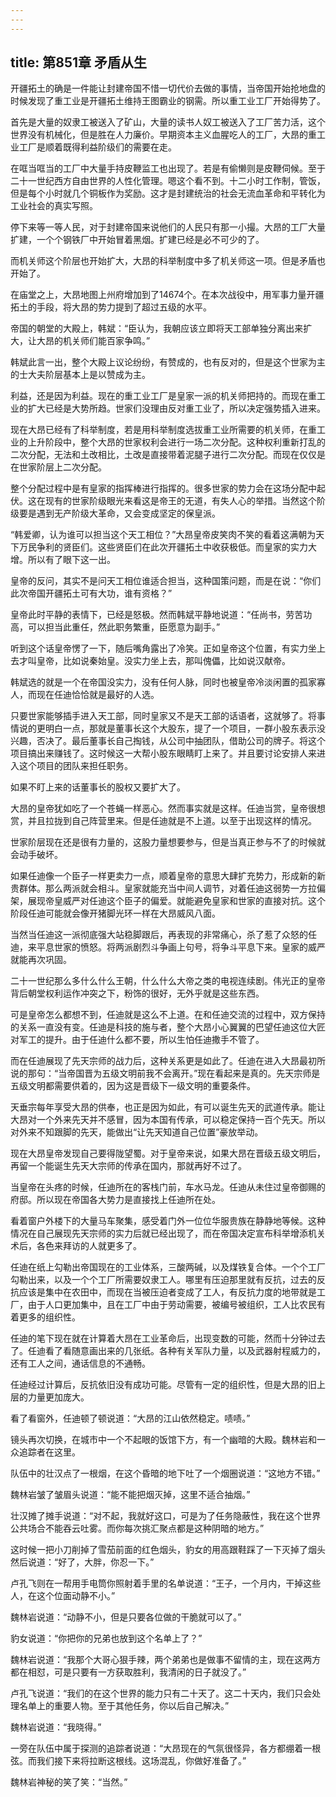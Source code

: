 ```yaml
---
---
---
```

title: 第851章 矛盾从生
---



开疆拓土的确是一件能让封建帝国不惜一切代价去做的事情，当帝国开始抢地盘的时候发现了重工业是开疆拓土维持王图霸业的钢需。所以重工业工厂开始得势了。

首先是大量的奴隶工被送入了矿山，大量的读书人奴工被送入了工厂苦力活，这个世界没有机械化，但是胜在人力廉价。早期资本主义血腥吃人的工厂，大昂的重工业工厂是顺着既得利益阶级们的需要在走。

在哐当哐当的工厂中大量手持皮鞭监工也出现了。若是有偷懒则是皮鞭伺候。至于二十一世纪西方自由世界的人性化管理。嗯这个看不到。十二小时工作制，管饭，但是每个小时就几个铜板作为奖励。这才是封建统治的社会无流血革命和平转化为工业社会的真实写照。

停下来等一等人民，对于封建帝国来说他们的人民只有那一小撮。大昂的工厂大量扩建，一个个钢铁厂中开始冒着黑烟。扩建已经是必不可少的了。

而机关师这个阶层也开始扩大，大昂的科举制度中多了机关师这一项。但是矛盾也开始了。

在庙堂之上，大昂地图上州府增加到了14674个。在本次战役中，用军事力量开疆拓土的手段，将大昂的势力提到了超过五级的水平。

帝国的朝堂的大殿上，韩斌：“臣认为，我朝应该立即将天工部单独分离出来扩大，让大昂的机关师们能百家争鸣。”

韩斌此言一出，整个大殿上议论纷纷，有赞成的，也有反对的，但是这个世家为主的士大夫阶层基本上是以赞成为主。

利益，还是因为利益。现在的重工业工厂是皇家一派的机关师把持的。而现在重工业的扩大已经是大势所趋。世家们没理由反对重工业了，所以决定强势插入进来。

现在大昂已经有了科举制度，若是用科举制度选拔重工业所需要的机关师，在重工业的上升阶段中，整个大昂的世家权利会进行一场二次分配。这种权利重新打乱的二次分配，无法和土改相比，土改是直接带着泥腿子进行二次分配。而现在仅仅是在世家阶层上二次分配。

整个分配过程中是有皇家的指挥棒进行指挥的。很多世家的势力会在这场分配中起伏。这在现有的世家阶级眼光来看这是帝王的无道，有失人心的举措。当然这个阶级要是遇到无产阶级大革命，又会变成坚定的保皇派。

“韩爱卿，认为谁可以担当这个天工相位？”大昂皇帝皮笑肉不笑的看着这满朝为天下万民争利的贤臣们。这些贤臣们在此次开疆拓土中收获极低。而皇家的实力大增。所以有了眼下这一出。

皇帝的反问，其实不是问天工相位谁适合担当，这种国策问题，而是在说：“你们此次帝国开疆拓土可有大功，谁有资格？”

皇帝此时平静的表情下，已经是怒极。然而韩斌平静地说道：“任尚书，劳苦功高，可以担当此重任，然此职务繁重，臣愿意为副手。”

听到这个话皇帝愣了一下，随后嘴角露出了冷笑。正如皇帝这个位置，有实力坐上去才叫皇帝，比如说秦始皇。没实力坐上去，那叫傀儡，比如说汉献帝。

韩斌选的就是一个在帝国没实力，没有任何人脉，同时也被皇帝冷淡闲置的孤家寡人，而现在任迪恰恰就是最好的人选。

只要世家能够插手进入天工部，同时皇家又不是天工部的话语者，这就够了。将事情说的更明白一点，那就是董事长这个大股东，提了一个项目，一群小股东表示没兴趣，否决了。最后董事长自己掏钱，从公司中抽团队，借助公司的牌子。将这个项目搞出来赚钱了。这时候这一大帮小股东眼睛盯上来了。并且要讨论安排人来进入这个项目的团队来担任职务。

如果不盯上来的话董事长的股权又要扩大了。

大昂的皇帝犹如吃了一个苍蝇一样恶心。然而事实就是这样。任迪当赏，皇帝很想赏，并且拉拢到自己阵营里来。但是任迪就是不上道。以至于出现这样的情况。

世家阶层现在还是很有力量的，这股力量想要参与，但是当真正参与不了的时候就会动手破坏。

如果任迪像一个臣子一样更卖力一点，顺着皇帝的意思大肆扩充势力，形成新的新贵群体。那么两派就会相斗。皇家就能充当中间人调节，对着任迪这弱势一方拉偏架，展现帝皇威严对任迪这个臣子的偏爱。就能避免皇家和世家的直接对抗。这个阶段任迪可能就会像开猪脚光环一样在大昂威风八面。

当然当任迪这一派彻底强大站稳脚跟后，再表现的非常痛心，杀了惹了众怒的任迪，来平息世家的愤怒。将两派剧烈斗争画上句号，将争斗平息下来。皇家的威严就能再次巩固。

二十一世纪那么多什么什么王朝，什么什么大帝之类的电视连续剧。伟光正的皇帝背后朝堂权利运作冲突之下，粉饰的很好，无外乎就是这些东西。

可是皇帝怎么都想不到，任迪就是这么不上道。在和任迪交流的过程中，双方保持的关系一直没有变。任迪是科技的施与者，整个大昂小心翼翼的巴望任迪这位大匠对军工的提升。由于任迪什么都不要，所以生怕任迪撒手不管了。

而在任迪展现了先天宗师的战力后，这种关系更是如此了。任迪在进入大昂最初所说的那句：“当帝国晋为五级文明前我不会离开。”现在看起来是真的。先天宗师是五级文明都需要供着的，因为这是晋级下一级文明的重要条件。

天垂宗每年享受大昂的供奉，也正是因为如此，有可以诞生先天的武道传承。能让大昂对一个外来先天并不感冒，因为本国有传承，可以稳定保持一百个先天。所以对外来不知跟脚的先天，能做出“让先天知道自己位置”豪放举动。

现在大昂皇帝发现自己要得陇望蜀。对于皇帝来说，如果大昂在晋级五级文明后，再留一个能诞生先天大宗师的传承在国内，那就再好不过了。

当皇帝在头疼的时候，任迪所在的客栈门前，车水马龙。任迪从未住过皇帝御赐的府邸。所以现在帝国各大势力是直接找上任迪所在处。

看着窗户外楼下的大量马车聚集，感受着门外一位位华服贵族在静静地等候。这种情况在自己展现先天宗师的实力后就已经出现了，而在帝国决定宣布科举增添机关术后，各色来拜访的人就更多了。

任迪在纸上勾勒出帝国现在的工业体系，三酸两碱，以及煤铁复合体。一个个工厂勾勒出来，以及一个个工厂所需要奴隶工人。哪里有压迫那里就有反抗，过去的反抗应该是集中在农田中，而现在当被压迫者变成了工人，有反抗力度的地带就是工厂，由于人口更加集中，且在工厂中由于劳动需要，被编号被组织，工人比农民有着更多的组织性。

任迪的笔下现在就在计算着大昂在工业革命后，出现变数的可能，然而十分钟过去了。任迪看了看随意画出来的几张纸。各种有关军队力量，以及武器射程威力的，还有工人之间，通话信息的不通畅。

任迪经过计算后，反抗依旧没有成功可能。尽管有一定的组织性，但是大昂的旧上层的力量更加庞大。

看了看窗外，任迪顿了顿说道：“大昂的江山依然稳定。啧啧。”

镜头再次切换，在城市中一个不起眼的饭馆下方，有一个幽暗的大殿。魏林岩和一众追踪者在这里。

队伍中的壮汉点了一根烟，在这个昏暗的地下吐了一个烟圈说道：“这地方不错。”

魏林岩皱了皱眉头说道：“能不能把烟灭掉，这里不适合抽烟。”

壮汉摊了摊手说道：“对不起，我就好这口，可是为了任务隐蔽性，我在这个世界公共场合不能吞云吐雾。而你每次挑汇聚点都是这种阴暗的地方。”

这时候一把小刀削掉了雪茄前面的红色烟头，豹女的用高跟鞋踩了一下灭掉了烟头然后说道：“好了，大胖，你忍一下。”

卢孔飞则在一帮用手电筒你照射着手里的名单说道：“王子，一个月内，干掉这些人，在这个位面动静不小。”

魏林岩说道：“动静不小，但是只要各位做的干脆就可以了。”

豹女说道：“你把你的兄弟也放到这个名单上了？”

魏林岩说道：“我那个大哥心狠手辣，两个弟弟也是做事不留情的主，现在这两方都在相怼，可是只要有一方获取胜利，我清闲的日子就没了。”

卢孔飞说道：“我们的在这个世界的能力只有二十天了。这二十天内，我们只会处理名单上的重要人物。至于其他任务，你以后自己解决。”

魏林岩说道：“我晓得。”

一旁在队伍中属于探测的追踪者说道：“大昂现在的气氛很怪异，各方都绷着一根弦。而我们接下来将拉断这根线。这场混乱，你做好准备了。”

魏林岩神秘的笑了笑：“当然。”